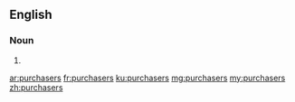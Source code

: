 ==English==

===Noun===
{{head|en|noun plural form}}

# {{plural of|purchaser|lang=en}}

[[ar:purchasers]]
[[fr:purchasers]]
[[ku:purchasers]]
[[mg:purchasers]]
[[my:purchasers]]
[[zh:purchasers]]
